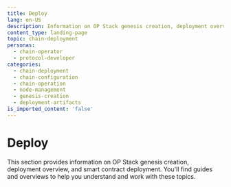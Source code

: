 ```yaml
---
title: Deploy
lang: en-US
description: Information on OP Stack genesis creation, deployment overview, and smart contract deployment.
content_type: landing-page
topic: chain-deployment
personas:
  - chain-operator
  - protocol-developer
categories:
  - chain-deployment
  - chain-configuration
  - chain-operation
  - node-management
  - genesis-creation
  - deployment-artifacts
is_imported_content: 'false' 
---
```



# Deploy

This section provides information on OP Stack genesis creation, deployment overview, and smart contract deployment. You'll find guides and overviews to help you understand and work with these topics.

<Cards>

  <Card title="Deployment overview" href="/chain-operators/guides/deployment/overview" />

  <Card title="Smart contract deployment" href="/chain-operators/guides/deployment/contracts" />

  <Card title="Chain artifacts creation" href="/operators/chain-operators/deploy/genesis" />
  
  <Card title="Validate your contract deployment" href="/operators/chain-operators/deploy/validate-deployment" />

  <Card title="Spinning up the sequencer" href="/operators/chain-operators/deploy/sequencer-node" />
  
  <Card title="Spin up your proposer" href="/operators/chain-operators/deploy/proposer-setup-guide" />

  <Card title="Spin up your batcher" href="/operators/chain-operators/deploy/spin-batcher" />
  
</Cards>
